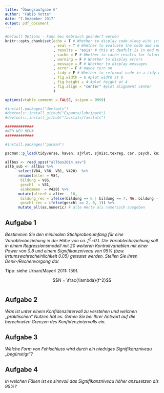 ```yaml
---
title: "Übungsaufgabe 6"
author: "Fabio Votta"
date: "7.Dezember 2017"
output: pdf_document
---
```


```r
#Default Options - kann bei Gebrauch geändert werden
knitr::opts_chunk$set(echo = T # Whether to display code along with its results
                      , eval = T # Whether to evaluate the code and include its results
                      , results = "asis" # this at deafult is in end much more efficient
                      , cache = F # Whether to cache results for future renders (efficient!)
                      , warning = F # Whether to display errors
                      , message = F # Whether to display messages
                      , error = F # maybe turn on
                      , tidy = F # Whether to reformat code in a tidy way when displaying it
                      , fig.width = 6 #plot width at 6
                      , fig.height = 4 #plot height at 4
                      , fig.align = "center" #plot alignment center
                      )

options(xtable.comment = FALSE, scipen = 9999)
```

```r
#install.packages("devtools")
#devtools::install_github("Espanta/lubripack")
#devtools::install_github("favstats/favstats")

#############
#NEU NEU NEU#
#############

#install.packages("pacman")

pacman::p_load(tidyverse, haven, sjPlot, sjmisc,texreg, car, psych, knitr, labelled, broom, favstats)
```

```r
allbus <- read_spss("allbus2014.sav")
allb_sub <- allbus %>% 
      select(V84, V86, V81, V420)  %>% 
      rename(alter = V84, 
       bildung = V86, 
       geschl  = V81,  
       einkommen  = V420) %>%
      mutate(alter0 = alter - 18,
       bildung_rec = ifelse(bildung == 6 | bildung == 7, NA, bildung - 1),
       geschl_rec = ifelse(geschl == 2, 0, 1)) %>%
      mutate_all(as.numeric) # alle Werte als numerisch ausgeben

```


## Aufgabe 1

*Bestimmen Sie den minimalen Stichprobenumfang für eine Variablenbeziehung in der Höhe von ca. $f^2$=0.1. Die Variablenbeziehung soll in einem Regressionsmodell mit 20 weiteren Kontrollvariablen mit einer Power von 0.8 und einem Signifikanzniveau von 95% (bzw. Irrtumswahrscheinlichkeit 0.05) getestet werden. Stellen Sie Ihren Denk-/Rechenvorgang dar.*

Tipp: siehe Urban/Mayerl 2011: 159f.

$$N = \frac{\lambda}{f^2}$$

```r



```



## Aufgabe 2


*Was ist unter einem Konfidenzintervall zu verstehen und welchen „praktischen“ Nutzen hat es. Gehen Sie bei Ihrer Antwort auf die berechneten Grenzen des Konfidenzintervalls ein.*



## Aufgabe 3

*Welche Form von Fehlschluss wird durch ein niedriges Signifikanzniveau „begünstigt“? *




## Aufgabe 4

*In welchen Fällen ist es sinnvoll das Signifikanzniveau höher anzusetzen als 95%? *


